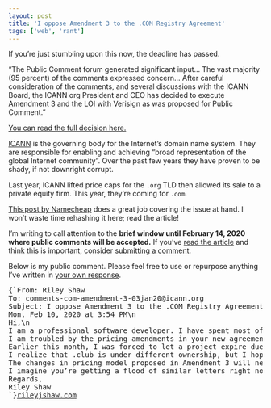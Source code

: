 ```yaml
---
layout: post
title: 'I oppose Amendment 3 to the .COM Registry Agreement'
tags: ['web', 'rant']
---
```



<BlogBanner type="update" date="2020-03-28">

If you’re just stumbling upon this now, the deadline has passed.

“The Public Comment forum generated significant input… The vast majority (95 percent) of the comments expressed concern… After careful consideration of the comments, and several discussions with the ICANN Board, the ICANN org President and CEO has decided to execute Amendment 3 and the LOI with Verisign as was proposed for Public Comment.”

[You can read the full decision here.](https://www.icann.org/sites/default/files/tlds/com/com-decision-document-27mar20-en.pdf)

</BlogBanner>

[ICANN](https://en.wikipedia.org/wiki/ICANN) is the governing body for the Internet’s domain name system. They are responsible for enabling and achieving “broad representation of the global Internet community”. Over the past few years they have proven to be shady, if not downright corrupt.

Last year, ICANN lifted price caps for the `.org` TLD then allowed its sale to a private equity firm. This year, they’re coming for `.com`.

[This post by Namecheap](https://www.namecheap.com/blog/icann-allows-com-price-increases-gets-more-money) does a great job covering the issue at hand. I won’t waste time rehashing it here; read the article!

I’m writing to call attention to the **brief window until February 14, 2020 where public comments will be accepted.** If you’ve [read the article](https://www.namecheap.com/blog/icann-allows-com-price-increases-gets-more-money) and think this is important, consider [submitting a comment](https://www.icann.org/public-comments/com-amendment-3-2020-01-03-en/mail_form).

Below is my public comment. Please feel free to use or repurpose anything I’ve written in [your own response](https://www.icann.org/public-comments/com-amendment-3-2020-01-03-en/mail_form).

<pre style={{whiteSpace: 'pre-wrap'}}>{`From: Riley Shaw <email redacted>
To: comments-com-amendment-3-03jan20@icann.org
Subject: I oppose Amendment 3 to the .COM Registry Agreement
Mon, Feb 10, 2020 at 3:54 PM\n
Hi,\n
I am a professional software developer. I have spent most of my career working for nonprofits and small businesses.\n
I am troubled by the pricing amendments in your new agreement with Verisign. The annual cost for .COM domain registrants is currently within reach for individuals, which is essential for the health and democracy of the Internet. With Amendment 3, Verisign will be able to price out individuals. This will have a direct and immediate negative impact on Internet users.\n
Earlier this month, I was forced to let a project expire due to an unexpected price increase. I was running the project for a small community completely out of my own pocket. I poured dozens of hours into the project and community. The domain, prompts.club, increased in cost between 2019 and 2020 from ~$10 / year to ~$450 / year. I was forced to let the project die.\n
I realize that .club is under different ownership, but I hope you can see the relevance.\n
The changes in pricing model proposed in Amendment 3 will negatively affect artists, independent developers, small businesses, and people using the Internet for anything other than profit generation. It will stifle creativity and access across the Internet.\n
I imagine you’re getting a flood of similar letters right now. Please consider the input of Internet users in this huge decision.\n
Regards,
Riley Shaw
`}<a href="/">rileyjshaw.com</a></pre>
